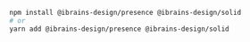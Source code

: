 ```bash
npm install @ibrains-design/presence @ibrains-design/solid
# or
yarn add @ibrains-design/presence @ibrains-design/solid
```
